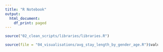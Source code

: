 ```yaml
---
title: "R Notebook"
output:
  html_document:
    df_print: paged
---
```




```r
source("02_clean_scripts/libraries/libraries.R")
```

```r
source(file = "04_visualisations/avg_stay_length_by_gender_age.R")$value
```
